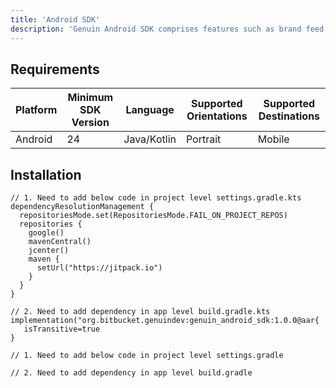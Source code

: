 ```yaml
---
title: 'Android SDK'
description: 'Genuin Android SDK comprises features such as brand feed, communities, and loops.'
---
```


## Requirements

| Platform | Minimum SDK Version | Language | Supported Orientations | Supported Destinations |
| -------- | ------------------- | -------- | ---------------------- | ---------------------- |
| Android  | 24                  | Java/Kotlin    | Portrait               | Mobile                 |

## Installation

<CodeGroup>

```kotline Kotline Using build.gradle.kts
// 1. Need to add below code in project level settings.gradle.kts
dependencyResolutionManagement {
  repositoriesMode.set(RepositoriesMode.FAIL_ON_PROJECT_REPOS)
  repositories {
    google()
    mavenCentral()
    jcenter()
    maven {
      setUrl("https://jitpack.io")
    } 
  }
}

// 2. Need to add dependency in app level build.gradle.kts
implementation("org.bitbucket.genuindev:genuin_android_sdk:1.0.0@aar{
   isTransitive=true
}

```

```kotline Kotline Using build.gradle
// 1. Need to add below code in project level settings.gradle

// 2. Need to add dependency in app level build.gradle

```
</CodeGroup>